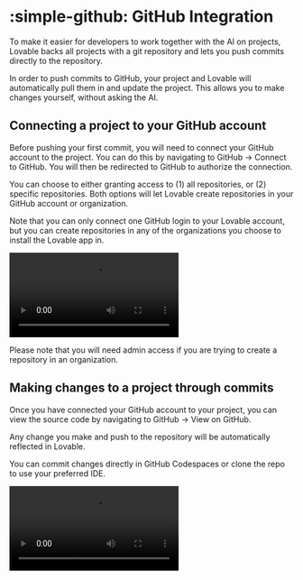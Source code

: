 # :simple-github: GitHub Integration

To make it easier for developers to work together with the AI on projects, Lovable backs all projects with a git repository and lets you push commits directly to the repository.

In order to push commits to GitHub, your project and Lovable will automatically pull them in and update the project. This allows you to make changes yourself, without asking the AI.

## Connecting a project to your GitHub account

Before pushing your first commit, you will need to connect your GitHub account to the project. You can do this by navigating to GitHub -> Connect to GitHub. You will then be redirected to GitHub to authorize the connection.

You can choose to either granting access to (1) all repositories, or (2) specific repositories. Both options will let Lovable create repositories in your GitHub account or organization.

Note that you can only connect one GitHub login to your Lovable account, but you can create repositories in any of the organizations you choose to install the Lovable app in.

<video autoplay loop src="/assets/connect-to-github.mp4"> video </video>

Please note that you will need admin access if you are trying to create a repository in an organization.

## Making changes to a project through commits

Once you have connected your GitHub account to your project, you can view the source code by navigating to GitHub -> View on GitHub.

Any change you make and push to the repository will be automatically reflected in Lovable.

You can commit changes directly in GitHub Codespaces or clone the repo to use your preferred IDE.

<video autoplay loop src="/assets/sync-commits.mp4"> video </video>
